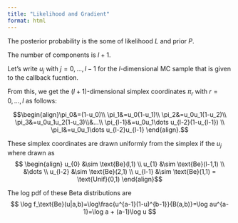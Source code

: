 ```yaml
---
title: "Likelihood and Gradient"
format: html
---
```


The posterior probability is the some of likelihood $L$ and prior $P$.

The number of components is $l+1$.

Let's write $u_j$ with $j=0,\dots,l-1$ for the $l$-dimensional MC sample that is given to the callback fucntion.

From this, we get the $(l+1)$-dimensional simplex coordinates $\pi_r$ with $r=0,\dots,l$ as follows:

$$\begin{align}\pi_0&=(1-u_0)\\ \pi_1&=u_0(1-u_1)\\ \pi_2&=u_0u_1(1-u_2)\\ \pi_3&=u_0u_1u_2(1-u_3)\\&...\\ 
\pi_{l-1}&=u_0u_1\dots u_{l-2}(1-u_{l-1}) \\ \pi_l&=u_0u_1\dots u_{l-2}u_{l-1} \end{align}.$$

These simplex coordinates are drawn uniformly from the simplex if the $u_j$ where drawn as
$$ \begin{align}
u_{0} &\sim \text{Be}(l,1) \\ 
u_{1} &\sim \text{Be}(l-1,1) \\ 
&\dots \\
u_{l-2} &\sim \text{Be}(2,1) \\ 
u_{l-1} &\sim \text{Be}(1,1) = \text{Unif}(0,1)
\end{align}$$


The log pdf of these Beta distributions are
$$ \log f_\text{Be}(u|a,b)=\log\frac{u^{a-1}(1-u)^{b-1}}{B(a,b)}=\log au^{a-1}=\log a + (a-1)\log u
$$

